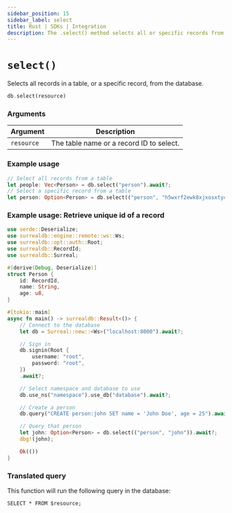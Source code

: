 ```yaml
---
sidebar_position: 15
sidebar_label: select
title: Rust | SDKs | Integration
description: The .select() method selects all or specific records from the database.
---
```


# `select()`


Selects all records in a table, or a specific record, from the database.

```rust title="Method Syntax"
db.select(resource)
```

### Arguments
<table>
    <thead>
        <tr>
            <th colspan="2" scope="col">Argument</th>
            <th colspan="2" scope="col">Description</th>
        </tr>
    </thead>
    <tbody>
        <tr>
            <td colspan="2" scope="row" data-label="Argument">
                <code>resource</code>
            </td>
            <td colspan="2" scope="row" data-label="Description">
                The table name or a record ID to select.
            </td>
        </tr>
    </tbody>
</table>

### Example usage

```rust
// Select all records from a table
let people: Vec<Person> = db.select("person").await?;
// Select a specific record from a table
let person: Option<Person> = db.select(("person", "h5wxrf2ewk8xjxosxtyc")).await?;
```

### Example usage: Retrieve unique id of a record
```rust
use serde::Deserialize;
use surrealdb::engine::remote::ws::Ws;
use surrealdb::opt::auth::Root;
use surrealdb::RecordId;
use surrealdb::Surreal;

#[derive(Debug, Deserialize)]
struct Person {
	id: RecordId,
	name: String,
	age: u8,
}

#[tokio::main]
async fn main() -> surrealdb::Result<()> {
	// Connect to the database
	let db = Surreal::new::<Ws>("localhost:8000").await?;

	// Sign in
	db.signin(Root {
		username: "root",
		password: "root",
	})
	.await?;

	// Select namespace and database to use
	db.use_ns("namespace").use_db("database").await?;

	// Create a person
	db.query("CREATE person:john SET name = 'John Doe', age = 25").await?.check()?;

	// Query that person
	let john: Option<Person> = db.select(("person", "john")).await?;
	dbg!(john);

	Ok(())
}
```

### Translated query
This function will run the following query in the database:

```surql
SELECT * FROM $resource;
```
